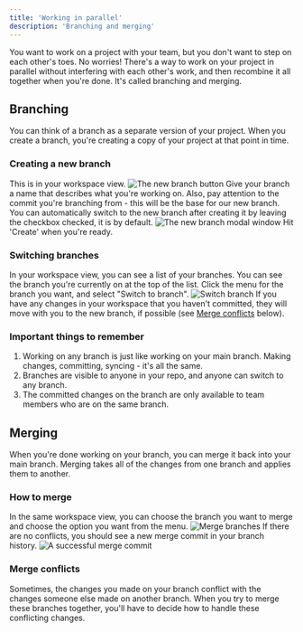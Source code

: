 ---
title: 'Working in parallel'
description: 'Branching and merging'
---

You want to work on a project with your team, but you don't want to step on each other's toes.
No worries! There's a way to work on your project in parallel without interfering with each other's work, and then recombine it all together when you're done.
It's called branching and merging.

## Branching
You can think of a branch as a separate version of your project. 
When you create a branch, you're creating a copy of your project at that point in time.

### Creating a new branch
<Steps>
  <Step title="Click the 'new branch' button'">
    This is in your workspace view.
    <img src="/images/branching-and-merging-create-new-branch-button.png" alt="The new branch button" />
  </Step>
  <Step title="Choose a branch name">
    Give your branch a name that describes what you're working on.
    Also, pay attention to the commit you're branching from - this will be the base for our new branch.
    You can automatically switch to the new branch after creating it by leaving the checkbox checked, it is by default.
    <img src="/images/branching-and-merging-create-new-branch-modal.png" alt="The new branch modal window" />
    Hit 'Create' when you're ready.
  </Step>
</Steps>

### Switching branches
In your workspace view, you can see a list of your branches.
You can see the branch you're currently on at the top of the list.
Click the menu for the branch you want, and select "Switch to branch".
<img src="/images/branching-and-merging-switch-branch.png" alt="Switch branch" />
If you have any changes in your workspace that you haven't committed, they will move with you to the new branch, if possible (see [Merge conflicts](#merge-conflicts) below).

### Important things to remember
1. Working on any branch is just like working on your main branch. Making changes, committing, syncing - it's all the same.
2. Branches are visible to anyone in your repo, and anyone can switch to any branch.
3. The committed changes on the branch are only available to team members who are on the same branch.

## Merging
When you're done working on your branch, you can merge it back into your main branch.
Merging takes all of the changes from one branch and applies them to another.

### How to merge
In the same workspace view, you can choose the branch you want to merge and choose the option you want from the menu.
<img src="/images/branching-and-merging-merge.png" alt="Merge branches" />
If there are no conflicts, you should see a new merge commit in your branch history.
<img src="/images/branching-and-merging-a-new-merge-commit.png" alt="A successful merge commit" />

### Merge conflicts
Sometimes, the changes you made on your branch conflict with the changes someone else made on another branch.
When you try to merge these branches together, you'll have to decide how to handle these conflicting changes.